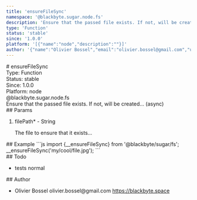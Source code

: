 ```yaml
---
title: 'ensureFileSync'
namespace: '@blackbyte.sugar.node.fs'
description: 'Ensure that the passed file exists. If not, will be created... (async)'
type: 'Function'
status: 'stable'
since: '1.0.0'
platform: '[{"name":"node","description":""}]'
author: '{"name":"Olivier Bossel","email":"olivier.bossel@gmail.com","url":"https://blackbyte.space"}'
---
```


<div class="docmap-mdx">
  # ensureFileSync
  <div class="_metas">
    <div class="_type">
      <span class="_type-label">Type:</span>
      <span class="_type-value">Function</span>
    </div>
    <div class="_status">
      <span class="_status-label">Status:</span>
      <span class="_status-value -stable">stable</span>
    </div>
    <div class="_since">
      <span class="_since-label">Since:</span>
      <span class="_since-value">1.0.0</span>
    </div>
    <div class="_platform">
      <span class="_platform-label">Platform:</span>
      <span class="_platform-value -node">node</span>
    </div>
  </div>
  <div class="_namespace">@blackbyte.sugar.node.fs</div>
  <div class="_description typo-lead typo-format">
    Ensure that the passed file exists. If not, will be created... (async)
  </div>
  <div class="_params">
    ## Params
    <ol class="_list">
      <li class="_item">
        <span class="_name">
          filePath<span class="_required">*</span>
        </span>
        <span class="_default">-</span> <span class="_type">String</span>
        <p class="_description">
          The file to ensure that it exists&period;&period;&period;
        </p>
      </li>
    </ol>
  </div>
  <div class="_examples">
    ## Example ```js import {__ensureFileSync} from '@blackbyte/sugar/fs';
    __ensureFileSync('my/cool/file.jpg'); ```
  </div>
  <div class="_todo">
    ## Todo
    <ul class="_list">
      <li class="_item">
        <span class="_description">tests</span>
        <span class="_priority -normal">normal</span>
      </li>
    </ul>
  </div>
  <div class="_author">
    ## Author
    <ul class="_list">
      <li class="_item">
        <span class="_name">Olivier Bossel</span>
        <span class="_email">olivier.bossel@gmail.com</span>
        <a href="https://blackbyte.space" target="_blank" class="_url">
          https://blackbyte.space
        </a>
      </li>
    </ul>
  </div>
</div>
